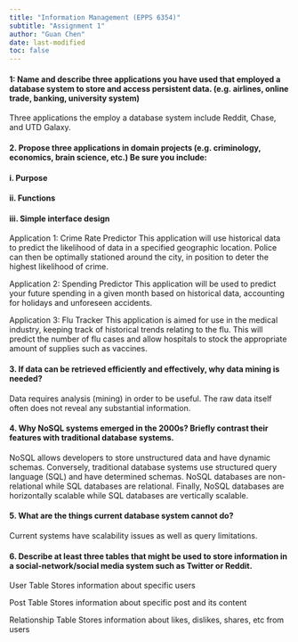 ```yaml
---
title: "Information Management (EPPS 6354)"
subtitle: "Assignment 1"
author: "Guan Chen"
date: last-modified
toc: false
---
```


#### 1: Name and describe three applications you have used that employed a database system to store and access persistent data. (e.g. airlines, online trade, banking, university system)

Three applications the employ a database system include Reddit, Chase, and UTD Galaxy.

#### 2. Propose three applications in domain projects (e.g. criminology, economics, brain science, etc.) Be sure you include:

#### i.  Purpose
#### ii. Functions
#### iii. Simple interface design

Application 1: Crime Rate Predictor
This application will use historical data to predict the likelihood of data in a specified geographic location. Police can then be optimally stationed around the city, in position to deter the highest likelihood of crime. 

Application 2: Spending Predictor
This application will be used to predict your future spending in a given month based on historical data, accounting for holidays and unforeseen accidents. 

Application 3: Flu Tracker
This application is aimed for use in the medical industry, keeping track of historical trends relating to the flu. This will predict the number of flu cases and allow hospitals to stock the appropriate amount of supplies such as vaccines. 

```{=html}
<!-- -->
```
#### 3.  If data can be retrieved efficiently and effectively, why data mining is needed?

Data requires analysis (mining) in order to be useful. The raw data itself often does not reveal any substantial information.

#### 4.  Why NoSQL systems emerged in the 2000s? Briefly contrast their features with traditional database systems.

NoSQL allows developers to store unstructured data and have dynamic schemas. Conversely, traditional database systems use structured query language (SQL) and have determined schemas. NoSQL databases are non-relational while SQL databases are relational. Finally, NoSQL databases are horizontally scalable while SQL databases are vertically scalable. 

#### 5.  What are the things current database system cannot do?

Current systems have scalability issues as well as query limitations. 

#### 6.  Describe at least three tables that might be used to store information in a social-network/social media system such as Twitter or Reddit.

User Table
Stores information about specific users 

Post Table
Stores information about specific post and its content

Relationship Table
Stores information about likes, dislikes, shares, etc from users
